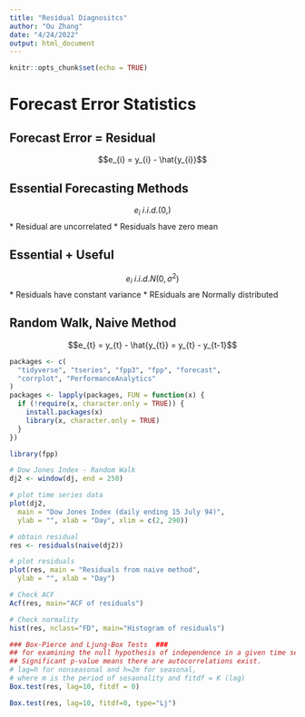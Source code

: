 ```yaml
---
title: "Residual Diagnositcs"
author: "Ou Zhang"
date: "4/24/2022"
output: html_document
---
```


```r
knitr::opts_chunk$set(echo = TRUE)
```


# Forecast Error Statistics

## Forecast Error = Residual
$$e_{i} = y_{i} - \hat{y_{i}}$$

## Essential Forecasting Methods
$$e_{i}~ i.i.d.(0,)$$
* Residual are uncorrelated
* Residuals have zero mean

## Essential + Useful
$$e_{i}~i.i.d.N(0,\sigma^2)$$
* Residuals have constant variance
* REsiduals are Normally distributed

## Random Walk, Naive Method
$$e_{t} = y_{t} - \hat{y_{t}} = y_{t} - y_{t-1}$$


```r
packages <- c(
  "tidyverse", "tseries", "fpp3", "fpp", "forecast",
  "corrplot", "PerformanceAnalytics"
)
packages <- lapply(packages, FUN = function(x) {
  if (!require(x, character.only = TRUE)) {
    install.packages(x)
    library(x, character.only = TRUE)
  }
})

library(fpp)
```


```r

# Dow Jones Index - Random Walk
dj2 <- window(dj, end = 250)

# plot time series data
plot(dj2,
  main = "Dow Jones Index (daily ending 15 July 94)",
  ylab = "", xlab = "Day", xlim = c(2, 290))

# obtain residual
res <- residuals(naive(dj2))

# plot residuals
plot(res, main = "Residuals from naive method",
  ylab = "", xlab = "Day")

# Check ACF
Acf(res, main="ACF of residuals")

# Check normality
hist(res, nclass="FD", main="Histogram of residuals")

### Box-Pierce and Ljung-Box Tests  ###
## for examining the null hypothesis of independence in a given time series. 
## Significant p-value means there are autocorrelations exist.
# lag=h for nonseasonal and h=2m for seasonal, 
# where m is the period of sesaonality and fitdf = K (lag)
Box.test(res, lag=10, fitdf = 0)

Box.test(res, lag=10, fitdf=0, type="Lj")


```

